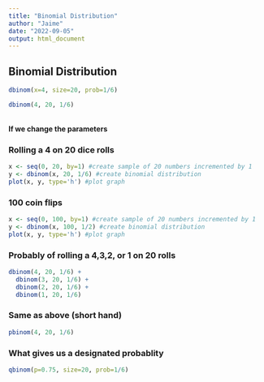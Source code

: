 ```yaml
---
title: "Binomial Distribution"
author: "Jaime"
date: "2022-09-05"
output: html_document
---
```


## Binomial Distribution
```r
dbinom(x=4, size=20, prob=1/6)
```

```r
dbinom(4, 20, 1/6)
```

<br>
**If we change the parameters**
<br>

### Rolling a 4 on 20 dice rolls
```r
x <- seq(0, 20, by=1) #create sample of 20 numbers incremented by 1
y <- dbinom(x, 20, 1/6) #create binomial distribution
plot(x, y, type='h') #plot graph
```

### 100 coin flips
```r
x <- seq(0, 100, by=1) #create sample of 20 numbers incremented by 1
y <- dbinom(x, 100, 1/2) #create binomial distribution
plot(x, y, type='h') #plot graph
```

### Probably of rolling a 4,3,2, or 1 on 20 rolls
```r
dbinom(4, 20, 1/6) +
  dbinom(3, 20, 1/6) +
  dbinom(2, 20, 1/6) +
  dbinom(1, 20, 1/6) 
```

### Same as above (short hand)
```r
pbinom(4, 20, 1/6)
```

### What gives us a designated probablity
```r
qbinom(p=0.75, size=20, prob=1/6)
```

